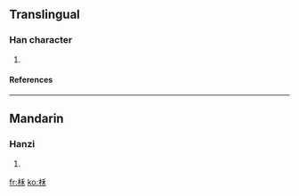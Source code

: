 ==Translingual==
===Han character===
{{Han char|rn=75|rad=木|as=05|sn=9|four=|canj=木竹木 (DHD)}}
# {{defn|Han|sort=木05}}
====References====
{{Han ref|kx=0518.120|dkj=14607|dj=0906.120|hdz=21184.090|uh=67C7|ud=26567}}

----
==Mandarin==
===Hanzi===
{{cmn-hanzi|pin=[[hé]] (he2)|wg=ho<sup>2</sup>}}
# {{defn|Mandarin}}

[[fr:柇]]
[[ko:柇]]